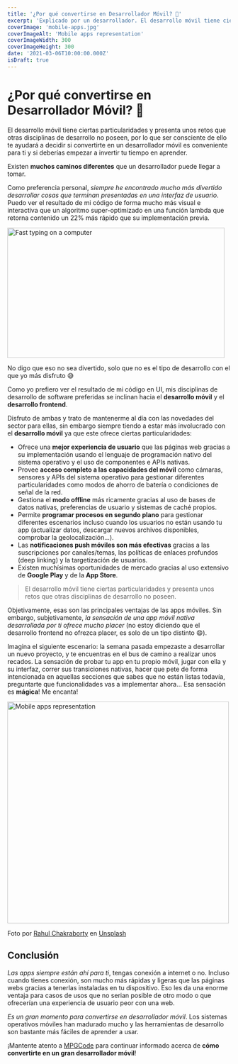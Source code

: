 ```yaml
---
title: '¿Por qué convertirse en Desarrollador Móvil? 📲'
excerpt: 'Explicado por un desarrollador. El desarrollo móvil tiene ciertas particularidades y presenta unos retos que otras disciplinas de desarrollo no poseen, por lo que ser consciente de ello te ayudará a decidir si convertirte en un desarrollador móvil es conveniente para ti y si deberías empezar a invertir tu tiempo en aprender.'
coverImage: 'mobile-apps.jpg'
coverImageAlt: 'Mobile apps representation'
coverImageWidth: 300
coverImageHeight: 300
date: '2021-03-06T10:00:00.000Z'
isDraft: true
---
```


# ¿Por qué convertirse en Desarrollador Móvil? 📲

El desarrollo móvil tiene ciertas particularidades y presenta unos retos que otras disciplinas de desarrollo no poseen, por lo que ser consciente de ello te ayudará a decidir si convertirte en un desarrollador móvil es conveniente para ti y si deberías empezar a invertir tu tiempo en aprender.

Existen **muchos caminos diferentes** que un desarrollador puede llegar a tomar.

Como preferencia personal, *siempre he encontrado mucho más divertido desarrollar cosas que terminan presentadas en una interfaz de usuario*. Puedo ver el resultado de mi código de forma mucho más visual e interactiva que un algoritmo super-optimizado en una función lambda que retorna contenido un 22% más rápido que su implementación previa.

<img src="fast-typing.gif" alt="Fast typing on a computer" width="490" height="294" />

No digo que eso no sea divertido, solo que no es el tipo de desarrollo con el que yo más disfruto 😅

Como yo prefiero ver el resultado de mi código en UI, mis disciplinas de desarrollo de software preferidas se inclinan hacia el **desarrollo móvil** y el **desarrollo frontend**.

Disfruto de ambas y trato de mantenerme al día con las novedades del sector para ellas, sin embargo siempre tiendo a estar más involucrado con el **desarrollo móvil** ya que este ofrece ciertas particularidades:

- Ofrece una **mejor experiencia de usuario** que las páginas web gracias a su implementación usando el lenguaje de programación nativo del sistema operativo y el uso de componentes e APIs nativas.
- Provee **acceso completo a las capacidades del móvil** como cámaras, sensores y APIs del sistema operativo para gestionar diferentes particularidades como modos de ahorro de batería o condiciones de señal de la red.
- Gestiona el **modo offline** más ricamente gracias al uso de bases de datos nativas, preferencias de usuario y sistemas de caché propios.
- Permite **programar procesos en segundo plano** para gestionar diferentes escenarios incluso cuando los usuarios no están usando tu app (actualizar datos, descargar nuevos archivos disponibles, comprobar la geolocalización...).
- Las **notificaciones push móviles son más efectivas** gracias a las suscripciones por canales/temas, las políticas de enlaces profundos (deep linking) y la targetización de usuarios.
- Existen muchísimas oportunidades de mercado gracias al uso extensivo de **Google Play** y de la **App Store**.

> El desarrollo móvil tiene ciertas particularidades y presenta unos retos que otras disciplinas de desarrollo no poseen.

Objetivamente, esas son las principales ventajas de las apps móviles. Sin embargo, subjetivamente, *la sensación de una app móvil nativa desarrollada por ti ofrece mucho placer* (no estoy diciendo que el desarrollo frontend no ofrezca placer, es solo de un tipo distinto 😄).

Imagina el siguiente escenario: la semana pasada empezaste a desarrollar un nuevo proyecto, y te encuentras en el bus de camino a realizar unos recados. La sensación de probar tu app en tu propio móvil, jugar con ella y su interfaz, correr sus transiciones nativas, hacer que pete de forma intencionada en aquellas secciones que sabes que no están listas todavía, preguntarte que funcionalidades vas a implementar ahora... Esa sensación es **mágica**! Me encanta!

<img src="mobile-apps.jpg" alt="Mobile apps representation" width="500" height="500" />

Foto por [Rahul Chakraborty](https://unsplash.com/@hckmstrrahul?utm_source=unsplash&amp;utm_medium=referral&amp;utm_content=creditCopyText) en [Unsplash](https://unsplash.com)

## Conclusión

*Las apps siempre están ahí para ti*, tengas conexión a internet o no. Incluso cuando tienes conexión, son mucho más rápidas y ligeras que las páginas webs gracias a tenerlas instaladas en tu dispositivo. Eso les da una enorme ventaja para casos de usos que no serian posible de otro modo o que ofrecerían una experiencia de usuario peor con una web.

*Es un gran momento para convertirse en desarrollador móvil*. Los sistemas operativos móviles han madurado mucho y las herramientas de desarrollo son bastante más fáciles de aprender a usar.

¡Mantente atento a [MPGCode](https://mpgcode.com) para continuar informado acerca de **cómo convertirte en un gran desarrollador móvil**!
